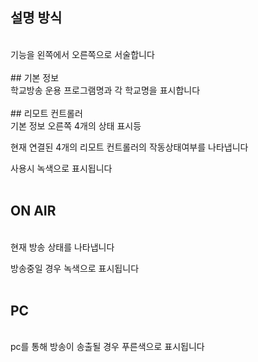 ## 설명 방식
<br/>
기능을 왼쪽에서 오른쪽으로 서술합니다
<br/>
<br/>
## 기본 정보
<br/>
학교방송 운용 프로그램명과 각 학교명을 표시합니다
<br/>
<br/>
## 리모트 컨트롤러
<br/>
기본 정보 오른쪽 4개의 상태 표시등

현재 연결된 4개의 리모트 컨트롤러의 작동상태여부를 나타냅니다

사용시 녹색으로 표시됩니다
<br/>
<br/>
## ON AIR
<br/>
현재 방송 상태를 나타냅니다

방송중일 경우 녹색으로 표시됩니다
<br/>
<br/>
## PC
<br/>
pc를 통해 방송이 송출될 경우 푸른색으로 표시됩니다
<br/>
<br/>
<br/>